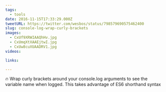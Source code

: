 ```yaml
---
tags:
  - tools
date: 2016-11-15T17:33:29.000Z
tweetURL: https://twitter.com/wesbos/status/798579690575462400
slug: console-log-wrap-curly-brackets
images:
  - CxUf9XRWIAAQhHv.jpg
  - CxUmqXtXAAEjtwI.jpg
  - CxUw8cuXUAADRV1.jpg
videos:

links:

---
```

🔥 Wrap curly brackets around your console.log arguments to see the variable name when logged. This takes advantage of ES6 shorthand syntax
